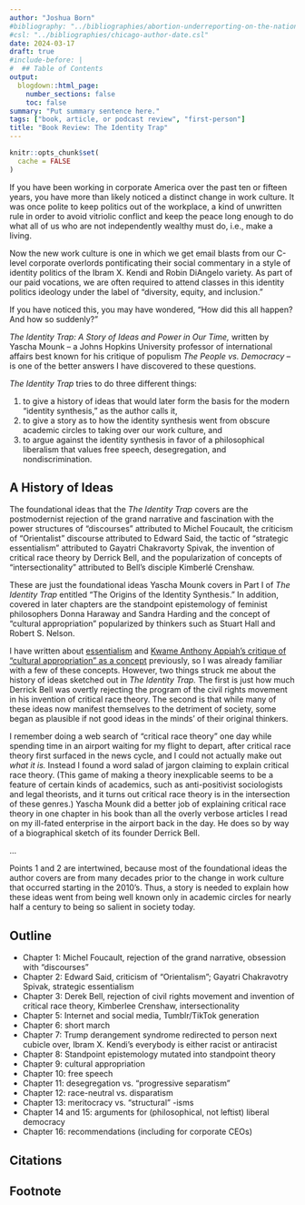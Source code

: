 ```yaml
---
author: "Joshua Born"
#bibliography: "../bibliographies/abortion-underreporting-on-the-national-survey-of-family-growth.bib"
#csl: "../bibliographies/chicago-author-date.csl"
date: 2024-03-17
draft: true
#include-before: |
#  ## Table of Contents
output:
  blogdown::html_page:
    number_sections: false
    toc: false
summary: "Put summary sentence here."
tags: ["book, article, or podcast review", "first-person"]
title: "Book Review: The Identity Trap"
---
```


```r
knitr::opts_chunk$set(
  cache = FALSE
)
```


If you have been working in corporate America over the past ten or fifteen years, you have more than likely noticed a distinct change in work culture. It was once polite to keep politics out of the workplace, a kind of unwritten rule in order to avoid vitriolic conflict and keep the peace long enough to do what all of us who are not independently wealthy must do, i.e., make a living.

Now the new work culture is one in which we get email blasts from our C-level corporate overlords pontificating their social commentary in a style of identity politics of the Ibram X. Kendi and Robin DiAngelo variety. As part of our paid vocations, we are often required to attend classes in this identity politics ideology under the label of "diversity, equity, and inclusion."

If you have noticed this, you may have wondered, "How did this all happen? And how so suddenly?"

_The Identity Trap: A Story of Ideas and Power in Our Time,_  written by Yascha Mounk -- a Johns Hopkins University professor of international affairs best known for his critique of populism _The People vs. Democracy_ -- is one of the better answers I have discovered to these questions.

_The Identity Trap_ tries to do three different things:

1. to give a history of ideas that would later form the basis for the modern "identity synthesis," as the author calls it,
2. to give a story as to how the identity synthesis went from obscure academic circles to taking over our work culture, and
3. to argue against the identity synthesis in favor of a philosophical liberalism that values free speech, desegregation, and nondiscrimination.


## A History of Ideas

The foundational ideas that the _The Identity Trap_ covers are the postmodernist rejection of the grand narrative and fascination with the power structures of "discourses" attributed to Michel Foucault, the criticism of "Orientalist" discourse attributed to Edward Said, the tactic of "strategic essentialism" attributed to Gayatri Chakravorty Spivak, the invention of critical race theory by Derrick Bell, and the popularization of concepts of "intersectionality" attributed to Bell's disciple Kimberlé Crenshaw.

These are just the foundational ideas Yascha Mounk covers in Part I of _The Identity Trap_ entitled "The Origins of the Identity Synthesis." In addition, covered in later chapters are the standpoint epistemology of feminist philosophers Donna Haraway and Sandra Harding and the concept of "cultural appropriation" popularized by thinkers such as Stuart Hall and Robert S. Nelson.

I have written about [essentialism](/essentialism.html) and [Kwame Anthony Appiah's critique of "cultural appropriation" as a concept](/kwame-anthony-appiahs-criticism-of-cultural-appropriation-criticism.html) previously, so I was already familiar with a few of these concepts. However, two things struck me about the history of ideas sketched out in _The Identity Trap._ The first is just how much Derrick Bell was overtly rejecting the program of the civil rights movement in his invention of critical race theory. The second is that while many of these ideas now manifest themselves to the detriment of society, some began as plausible if not good ideas in the minds' of their original thinkers.

I remember doing a web search of "critical race theory" one day while spending time in an airport waiting for my flight to depart, after critical race theory first surfaced in the news cycle, and I could not actually make out _what it is._ Instead I found a word salad of jargon claiming to explain critical race theory. (This game of making a theory inexplicable seems to be a feature of certain kinds of academics, such as anti-positivist sociologists and legal theorists, and it turns out critical race theory is in the intersection of these genres.) Yascha Mounk did a better job of explaining critical race theory in one chapter in his book than all the overly verbose articles I read on my ill-fated enterprise in the airport back in the day. He does so by way of a biographical sketch of its founder Derrick Bell.

...

Points 1 and 2 are intertwined, because most of the foundational ideas the author covers are from many decades prior to the change in work culture that occurred starting in the 2010's. Thus, a story is needed to explain how these ideas went from being well known only in academic circles for nearly half a century to being so salient in society today.


## Outline

* Chapter 1: Michel Foucault, rejection of the grand narrative, obsession with "discourses"
* Chapter 2: Edward Said, criticism of "Orientalism"; Gayatri Chakravotry Spivak, strategic essentialism
* Chapter 3: Derek Bell, rejection of civil rights movement and invention of critical race theory, Kimberlee Crenshaw, intersectionality
* Chapter 5: Internet and social media, Tumblr/TikTok generation
* Chapter 6: short march
* Chapter 7: Trump derangement syndrome redirected to person next cubicle over, Ibram X. Kendi's everybody is either racist or antiracist
* Chapter 8: Standpoint epistemology mutated into standpoint theory
* Chapter 9: cultural appropriation
* Chapter 10: free speech
* Chapter 11: desegregation vs. "progressive separatism" 
* Chapter 12: race-neutral vs. disparatism
* Chapter 13: meritocracy vs. "structural" -isms
* Chapter 14 and 15: arguments for (philosophical, not leftist) liberal democracy
* Chapter 16: recommendations (including for corporate CEOs)



## Citations

::: {#refs}
:::

## Footnote
